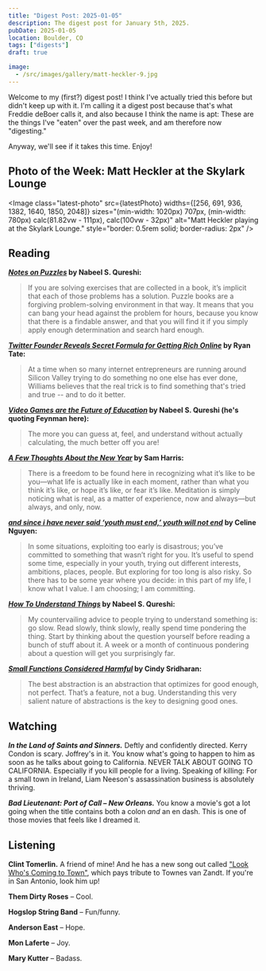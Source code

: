 ```yaml
---
title: "Digest Post: 2025-01-05"
description: The digest post for January 5th, 2025.
pubDate: 2025-01-05
location: Boulder, CO
tags: ["digests"]
draft: true

image:
  - /src/images/gallery/matt-heckler-9.jpg
---
```



Welcome to my (first?) digest post! I think I've actually tried this before but didn't keep up with it. I'm calling it a digest post because that's what Freddie deBoer calls it, and also because I think the name is apt: These are the things I've "eaten" over the past week, and am therefore now "digesting."

Anyway, we'll see if it takes this time. Enjoy!

## Photo of the Week: Matt Heckler at the Skylark Lounge

<Image
      class="latest-photo"
      src={latestPhoto}
      widths={[256, 691, 936, 1382, 1640, 1850, 2048]}
      sizes="(min-width: 1020px) 707px, (min-width: 780px) calc(81.82vw - 111px), calc(100vw - 32px)"
      alt="Matt Heckler playing at the Skylark Lounge."
      style="border: 0.5rem solid; border-radius: 2px"
    />

## Reading

**[*Notes on Puzzles*](https://nabeelqu.co/puzzles) by Nabeel S. Qureshi:**

> If you are solving exercises that are collected in a book, it’s implicit that each of those problems has a solution. Puzzle books are a forgiving problem-solving environment in that way. It means that you can bang your head against the problem for hours, because you know that there is a findable answer, and that you will find it if you simply apply enough determination and search hard enough.

**[*Twitter Founder Reveals Secret Formula for Getting Rich Online*](https://www.wired.com/2013/09/ev-williams-xoxo/?__readwiseLocation=) by Ryan Tate:**

> At a time when so many internet entrepreneurs are running around Silicon Valley trying to do something no one else has ever done, Williams believes that the real trick is to find something that's tried and true -- and to do it better.

**[*Video Games are the Future of Education*](https://nabeelqu.co/education) by Nabeel S. Qureshi (he's quoting Feynman here):**

> The more you can guess at, feel, and understand without actually calculating, the much better off you are!
>

**[*A Few Thoughts About the New Year*](https://open.substack.com/pub/samharris/p/a-few-thoughts-about-the-new-year?r=1ko6ty&utm_campaign=post&utm_medium=web&showWelcomeOnShare=false) by Sam Harris:**

> There is a freedom to be found here in recognizing what it’s like to be you—what life is actually like in each moment, rather than what you think it’s like, or hope it’s like, or fear it’s like. Meditation is simply noticing what is real, as a matter of experience, now and always—but always, and only, now.

**[*and since i have never said ‘youth must end,’ youth will not end*](https://www.personalcanon.com/p/and-since-i-have-never-said-youth?r=1ko6ty&utm_campaign=post&utm_medium=web&showWelcomeOnShare=false) by Celine Nguyen:**

> In some situations, exploiting too early is disastrous; you’ve committed to something that wasn’t right for you. It’s useful to spend some time, especially in your youth, trying out different interests, ambitions, places, people. But exploring for too long is also risky. So there has to be some year where you decide: in this part of my life, I know what I value. I am choosing; I am committing.

**[*How To Understand Things*](https://open.substack.com/pub/nabeelqu/p/understanding?r=1ko6ty&utm_campaign=post&utm_medium=web&showWelcomeOnShare=false) by Nabeel S. Qureshi:**

> My countervailing advice to people trying to understand something is: go slow. Read slowly, think slowly, really spend time pondering the thing. Start by thinking about the question yourself before reading a bunch of stuff about it. A week or a month of continuous pondering about a question will get you surprisingly far.

**[*Small Functions Considered Harmful*](https://copyconstruct.medium.com/small-functions-considered-harmful-91035d316c29) by Cindy Sridharan:**

> The best abstraction is an abstraction that optimizes for good enough, not perfect. That’s a feature, not a bug. Understanding this very salient nature of abstractions is the key to designing good ones.

## Watching

***In the Land of Saints and Sinners.*** Deftly and confidently directed. Kerry Condon is scary. Joffrey's in it. You know what's going to happen to him as soon as he talks about going to California. NEVER TALK ABOUT GOING TO CALIFORNIA. Especially if you kill people for a living. Speaking of killing: For a small town in Ireland, Liam Neeson's assassination business is absolutely thriving.

***Bad Lieutenant: Port of Call – New Orleans.*** You know a movie's got a lot going when the title contains both a colon *and* an en dash. This is one of those movies that feels like I dreamed it.

## Listening

**Clint Tomerlin.** A friend of mine! And he has a new song out called ["Look Who's Coming to Town"](https://open.spotify.com/track/7pMRJJQQDfOdIiy0u1tBiA?si=e779b672549f4b5c), which pays tribute to Townes van Zandt. If you're in San Antonio, look him up!

**Them Dirty Roses** – Cool.

**Hogslop String Band** – Fun/funny.

**Anderson East** – Hope.

**Mon Laferte** – Joy.

**Mary Kutter** – Badass.